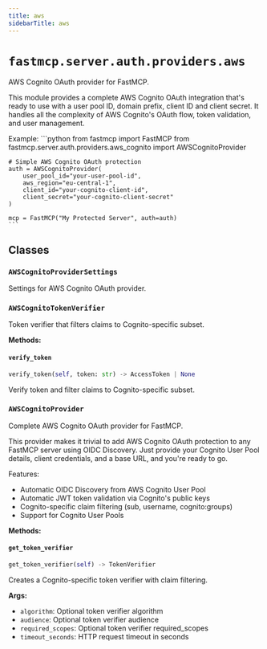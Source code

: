 ```yaml
---
title: aws
sidebarTitle: aws
---
```


# `fastmcp.server.auth.providers.aws`


AWS Cognito OAuth provider for FastMCP.

This module provides a complete AWS Cognito OAuth integration that's ready to use
with a user pool ID, domain prefix, client ID and client secret. It handles all
the complexity of AWS Cognito's OAuth flow, token validation, and user management.

Example:
    ```python
    from fastmcp import FastMCP
    from fastmcp.server.auth.providers.aws_cognito import AWSCognitoProvider

    # Simple AWS Cognito OAuth protection
    auth = AWSCognitoProvider(
        user_pool_id="your-user-pool-id",
        aws_region="eu-central-1",
        client_id="your-cognito-client-id",
        client_secret="your-cognito-client-secret"
    )

    mcp = FastMCP("My Protected Server", auth=auth)
    ```


## Classes

### `AWSCognitoProviderSettings` <sup><a href="https://github.com/jlowin/fastmcp/blob/main/src/fastmcp/server/auth/providers/aws.py#L42" target="_blank"><Icon icon="github" style="width: 14px; height: 14px;" /></a></sup>


Settings for AWS Cognito OAuth provider.


### `AWSCognitoTokenVerifier` <sup><a href="https://github.com/jlowin/fastmcp/blob/main/src/fastmcp/server/auth/providers/aws.py#L68" target="_blank"><Icon icon="github" style="width: 14px; height: 14px;" /></a></sup>


Token verifier that filters claims to Cognito-specific subset.


**Methods:**

#### `verify_token` <sup><a href="https://github.com/jlowin/fastmcp/blob/main/src/fastmcp/server/auth/providers/aws.py#L71" target="_blank"><Icon icon="github" style="width: 14px; height: 14px;" /></a></sup>

```python
verify_token(self, token: str) -> AccessToken | None
```

Verify token and filter claims to Cognito-specific subset.


### `AWSCognitoProvider` <sup><a href="https://github.com/jlowin/fastmcp/blob/main/src/fastmcp/server/auth/providers/aws.py#L95" target="_blank"><Icon icon="github" style="width: 14px; height: 14px;" /></a></sup>


Complete AWS Cognito OAuth provider for FastMCP.

This provider makes it trivial to add AWS Cognito OAuth protection to any
FastMCP server using OIDC Discovery. Just provide your Cognito User Pool details,
client credentials, and a base URL, and you're ready to go.

Features:
- Automatic OIDC Discovery from AWS Cognito User Pool
- Automatic JWT token validation via Cognito's public keys
- Cognito-specific claim filtering (sub, username, cognito:groups)
- Support for Cognito User Pools


**Methods:**

#### `get_token_verifier` <sup><a href="https://github.com/jlowin/fastmcp/blob/main/src/fastmcp/server/auth/providers/aws.py#L241" target="_blank"><Icon icon="github" style="width: 14px; height: 14px;" /></a></sup>

```python
get_token_verifier(self) -> TokenVerifier
```

Creates a Cognito-specific token verifier with claim filtering.

**Args:**
- `algorithm`: Optional token verifier algorithm
- `audience`: Optional token verifier audience
- `required_scopes`: Optional token verifier required_scopes
- `timeout_seconds`: HTTP request timeout in seconds

